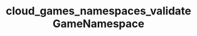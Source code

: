 ---
title: "cloud_games_namespaces_validateGameNamespace"
openapi: "POST /games/{game_id}/namespaces/validate"
---